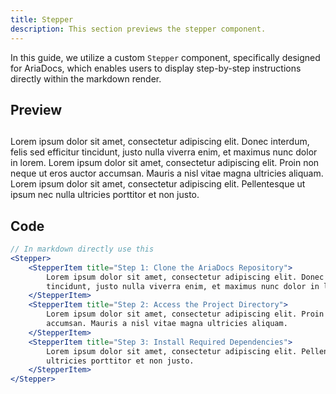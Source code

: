```yaml
---
title: Stepper
description: This section previews the stepper component.
---
```


In this guide, we utilize a custom `Stepper` component, specifically designed for AriaDocs, which enables users to display step-by-step instructions directly within the markdown render.

## Preview

##

<Stepper>
    <StepperItem title="Step 1: Clone the AriaDocs Repository">
        Lorem ipsum dolor sit amet, consectetur adipiscing elit. Donec interdum, felis sed efficitur
        tincidunt, justo nulla viverra enim, et maximus nunc dolor in lorem.
    </StepperItem>
    <StepperItem title="Step 2: Access the Project Directory">
        Lorem ipsum dolor sit amet, consectetur adipiscing elit. Proin non neque ut eros auctor
        accumsan. Mauris a nisl vitae magna ultricies aliquam.
    </StepperItem>
    <StepperItem title="Step 3: Install Required Dependencies">
        Lorem ipsum dolor sit amet, consectetur adipiscing elit. Pellentesque ut ipsum nec nulla
        ultricies porttitor et non justo.
    </StepperItem>
</Stepper>

## Code

```jsx
// In markdown directly use this
<Stepper>
    <StepperItem title="Step 1: Clone the AriaDocs Repository">
        Lorem ipsum dolor sit amet, consectetur adipiscing elit. Donec interdum, felis sed efficitur
        tincidunt, justo nulla viverra enim, et maximus nunc dolor in lorem.
    </StepperItem>
    <StepperItem title="Step 2: Access the Project Directory">
        Lorem ipsum dolor sit amet, consectetur adipiscing elit. Proin non neque ut eros auctor
        accumsan. Mauris a nisl vitae magna ultricies aliquam.
    </StepperItem>
    <StepperItem title="Step 3: Install Required Dependencies">
        Lorem ipsum dolor sit amet, consectetur adipiscing elit. Pellentesque ut ipsum nec nulla
        ultricies porttitor et non justo.
    </StepperItem>
</Stepper>
```
